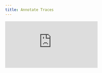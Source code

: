 ```yaml
---
title: Annotate Traces
---
```


<div style={{
    position: 'relative',
    paddingBottom: '56.25%', // 16:9 aspect ratio
    height: 0,
    overflow: 'hidden',
    maxWidth: '100%',
    marginBottom: '20px'
}}>
    <iframe
        src="https://www.loom.com/embed/c61ce69e245840489dd90b25489493a8?sid=37e03eeb-e709-4182-9889-f80d113dade2"
        frameborder="0"
        webkitallowfullscreen
        mozallowfullscreen
        allowfullscreen
        style={{
            position: 'absolute',
            top: 0,
            left: 0,
            width: '100%',
            height: '100%',
        }}
    />
</div>

## Building Feedback Loops with Trace Annotations

This video demonstrates how to add human feedback and annotations to your LLM traces, creating a powerful feedback loop for continuous improvement. You'll learn to mark traces as high or low quality, add specific feedback scores, and build datasets of annotated examples for future evaluation and fine-tuning. Annotations bridge the gap between raw trace data and actionable insights for model improvement.

## Key Highlights

- **Easy Feedback Addition**: Use the feedback scores section and pen icon to quickly add human annotations directly to traces in the Opik UI
- **Custom Feedback Definitions**: Create categorical or numerical feedback metrics in Configuration → Feedback Definitions to match your specific evaluation needs
- **Flexible Scoring Options**: Define custom categories (pass/fail, quality ratings) or sliding scales (0-1) based on metrics like accuracy, relevance, or tone
- **Smart Filtering**: Filter traces by feedback scores to quickly identify high-performing or problematic outputs for targeted analysis
- **Dataset Creation**: Convert annotated traces directly into datasets for training data collection and model improvement workflows
- **Built-in Metrics Library**: Access pre-built metrics like answer relevance, Levenshtein distance, and hallucination detection out of the box
- **LLM as a Judge**: Use automated LLM-based evaluation where a second LLM evaluates responses from your primary model
- **Pattern Identification**: Annotations help identify performance patterns, create training data, and establish feedback loops between users and developers
